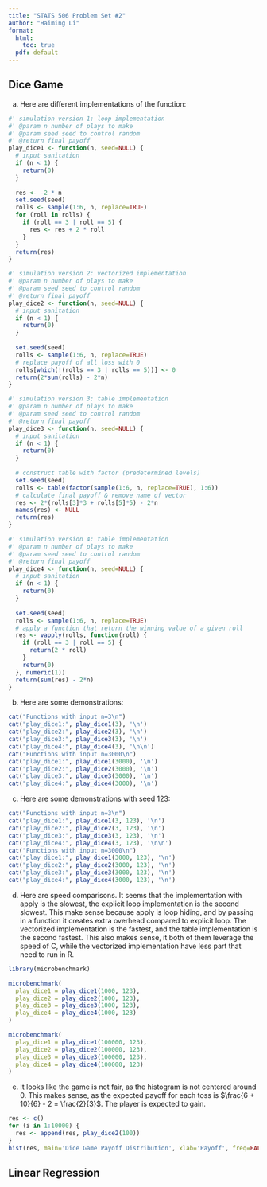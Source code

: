 ```yaml
---
title: "STATS 506 Problem Set #2"
author: "Haiming Li"
format: 
  html:
    toc: true
  pdf: default
---
```


## Dice Game

a. Here are different implementations of the function:
```r
#' simulation version 1: loop implementation
#' @param n number of plays to make
#' @param seed seed to control random
#' @return final payoff
play_dice1 <- function(n, seed=NULL) {
  # input sanitation
  if (n < 1) {
    return(0)
  }
  
  res <- -2 * n
  set.seed(seed)
  rolls <- sample(1:6, n, replace=TRUE)
  for (roll in rolls) {
    if (roll == 3 | roll == 5) {
      res <- res + 2 * roll
    }
  }
  return(res)
}

#' simulation version 2: vectorized implementation
#' @param n number of plays to make
#' @param seed seed to control random
#' @return final payoff
play_dice2 <- function(n, seed=NULL) {
  # input sanitation
  if (n < 1) {
    return(0)
  }
  
  set.seed(seed)
  rolls <- sample(1:6, n, replace=TRUE)
  # replace payoff of all loss with 0
  rolls[which(!(rolls == 3 | rolls == 5))] <- 0
  return(2*sum(rolls) - 2*n)
}

#' simulation version 3: table implementation
#' @param n number of plays to make
#' @param seed seed to control random
#' @return final payoff
play_dice3 <- function(n, seed=NULL) {
  # input sanitation
  if (n < 1) {
    return(0)
  }
  
  # construct table with factor (predetermined levels)
  set.seed(seed)
  rolls <- table(factor(sample(1:6, n, replace=TRUE), 1:6))
  # calculate final payoff & remove name of vector
  res <- 2*(rolls[3]*3 + rolls[5]*5) - 2*n
  names(res) <- NULL
  return(res)
}

#' simulation version 4: table implementation
#' @param n number of plays to make
#' @param seed seed to control random
#' @return final payoff
play_dice4 <- function(n, seed=NULL) {
  # input sanitation
  if (n < 1) {
    return(0)
  }
  
  set.seed(seed)
  rolls <- sample(1:6, n, replace=TRUE)
  # apply a function that return the winning value of a given roll
  res <- vapply(rolls, function(roll) {
    if (roll == 3 | roll == 5) {
      return(2 * roll)
    }
    return(0)
  }, numeric(1))
  return(sum(res) - 2*n)
}
```
b. Here are some demonstrations:
```r
cat("Functions with input n=3\n")
cat("play_dice1:", play_dice1(3), '\n')
cat("play_dice2:", play_dice2(3), '\n')
cat("play_dice3:", play_dice3(3), '\n')
cat("play_dice4:", play_dice4(3), '\n\n')
cat("Functions with input n=3000\n")
cat("play_dice1:", play_dice1(3000), '\n')
cat("play_dice2:", play_dice2(3000), '\n')
cat("play_dice3:", play_dice3(3000), '\n')
cat("play_dice4:", play_dice4(3000), '\n')
```
c. Here are some demonstrations with seed 123:
```r
cat("Functions with input n=3\n")
cat("play_dice1:", play_dice1(3, 123), '\n')
cat("play_dice2:", play_dice2(3, 123), '\n')
cat("play_dice3:", play_dice3(3, 123), '\n')
cat("play_dice4:", play_dice4(3, 123), '\n\n')
cat("Functions with input n=3000\n")
cat("play_dice1:", play_dice1(3000, 123), '\n')
cat("play_dice2:", play_dice2(3000, 123), '\n')
cat("play_dice3:", play_dice3(3000, 123), '\n')
cat("play_dice4:", play_dice4(3000, 123), '\n')
```
d. Here are speed comparisons. It seems that the implementation with apply is the slowest, the explicit loop implementation is the second slowest. This make sense because apply is loop hiding, and by passing in a function it creates extra overhead compared to explicit loop. The vectorized implementation is the fastest, and the table implementation is the second fastest. This also makes sense, it both of them leverage the speed of C, while the vectorized implementation have less part that need to run in R.
```r
library(microbenchmark)

microbenchmark(
  play_dice1 = play_dice1(1000, 123),
  play_dice2 = play_dice2(1000, 123),
  play_dice3 = play_dice3(1000, 123),
  play_dice4 = play_dice4(1000, 123)
)

microbenchmark(
  play_dice1 = play_dice1(100000, 123),
  play_dice2 = play_dice2(100000, 123),
  play_dice3 = play_dice3(100000, 123),
  play_dice4 = play_dice4(100000, 123)
)
```
e. It looks like the game is not fair, as the histogram is not centered around 0. This makes sense, as the expected payoff for each toss is $\frac{6 + 10}{6} - 2 = \frac{2}{3}$. The player is expected to gain.
```r
res <- c()
for (i in 1:10000) {
  res <- append(res, play_dice2(100))
}
hist(res, main='Dice Game Payoff Distribution', xlab='Payoff', freq=FALSE)
```

## Linear Regression

